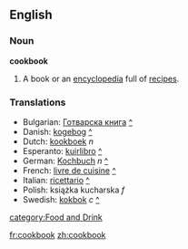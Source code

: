 ==English==
===Noun===
'''cookbook'''
# A book or an [[encyclopedia]] full of [[recipe]]s.

===Translations===
*Bulgarian: [[Готварска книга]] [[:bg:Готварска книга|^]]
*Danish: [[kogebog]] [[:da:kogebog|^]]
*Dutch: [[kookboek]] ''n''
*Esperanto: [[kuirlibro]] [[:eo:kuirlibro|^]]
*German: [[Kochbuch]] ''n'' [[:de:Kochbuch|^]]
*French: [[livre de cuisine]] [[:fr:livre de cuisine|^]]
*Italian: [[ricettario]] [[:it:ricettario|^]]
*Polish: książka kucharska ''f''
*Swedish: [[kokbok]] ''c'' [[:sv:kokbok|^]]

[[category:Food and Drink]]

[[fr:cookbook]]
[[zh:cookbook]]